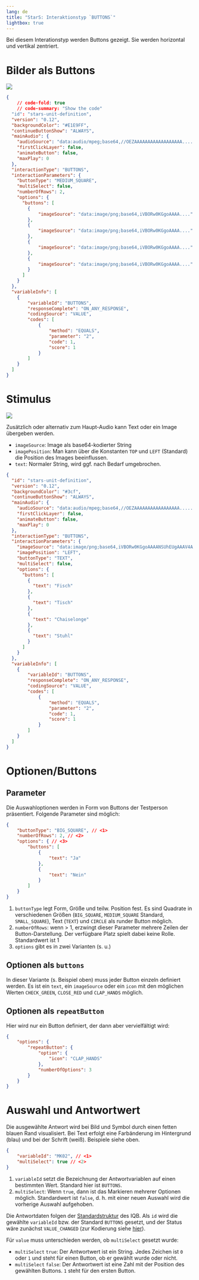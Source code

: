 ```yaml
---
lang: de
title: "StarS: Interaktionstyp `BUTTONS`"
lightbox: true
---
```


Bei diesem Interationstyp werden Buttons gezeigt. Sie werden horizontal und vertikal zentriert.


# Bilder als Buttons

![](assets/buttons3.png){group="my-gallery"}

```json
{
    // code-fold: true
    // code-summary: "Show the code"
  "id": "stars-unit-definition",
  "version": "0.12",
  "backgroundColor": "#E1E9FF",
  "continueButtonShow": "ALWAYS",
  "mainAudio": {
    "audioSource": "data:audio/mpeg;base64,//OEZAAAAAAAAAAAAAAAAAA.......",
    "firstClickLayer": false,
    "animateButton": false,
    "maxPlay": 0
  },
  "interactionType": "BUTTONS",
  "interactionParameters": {
    "buttonType": "MEDIUM_SQUARE",
    "multiSelect": false,
    "numberOfRows": 2,
    "options": {
      "buttons": [
        {
			"imageSource": "data:image/png;base64,iVBORw0KGgoAAAA...."
        },
        {
			"imageSource": "data:image/png;base64,iVBORw0KGgoAAAA...."
        },
        {
			"imageSource": "data:image/png;base64,iVBORw0KGgoAAAA...."
        },
        {
			"imageSource": "data:image/png;base64,iVBORw0KGgoAAAA...."
        }
      ]
    }
  },
  "variableInfo": [
    {
        "variableId": "BUTTONS",
        "responseComplete": "ON_ANY_RESPONSE",
        "codingSource": "VALUE",
        "codes": [
            {
                "method": "EQUALS",
                "parameter": "2",
                "code": 1,
                "score": 1
            }
        ]
    }
  ]
}
```

# Stimulus

![](assets/interaction-word-select.png){group="my-gallery"}

Zusätzlich oder alternativ zum Haupt-Audio kann Text oder ein Image übergeben werden.

* `imageSource`: Image als base64-kodierter String
* `imagePosition`: Man kann über die Konstanten `TOP` und `LEFT` (Standard) die Position des Images beeinflussen.
* `text`: Normaler String, wird ggf. nach Bedarf umgebrochen.

```json
{
  "id": "stars-unit-definition",
  "version": "0.12",
  "backgroundColor": "#3cf",
  "continueButtonShow": "ALWAYS",
  "mainAudio": {
    "audioSource": "data:audio/mpeg;base64,//OEZAAAAAAAAAAAAAAAAA..............",
    "firstClickLayer": false,
    "animateButton": false,
    "maxPlay": 0
  },
  "interactionType": "BUTTONS",
  "interactionParameters": {
    "imageSource": "data:image/png;base64,iVBORw0KGgoAAAANSUhEUgAAAV4A......",
    "imagePosition": "LEFT",
    "buttonType": "TEXT",
    "multiSelect": false,
    "options": {
      "buttons": [
        {
          "text": "Fisch"
        },
        {
          "text": "Tisch"
        },
        {
          "text": "Chaiselonge"
        },
        {
          "text": "Stuhl"
        }
      ]
    }
  },
  "variableInfo": [
    {
        "variableId": "BUTTONS",
        "responseComplete": "ON_ANY_RESPONSE",
        "codingSource": "VALUE",
        "codes": [
            {
                "method": "EQUALS",
                "parameter": "2",
                "code": 1,
                "score": 1
            }
        ]
    }
  ]
}
```

# Optionen/Buttons

## Parameter

Die Auswahloptionen werden in Form von Buttons der Testperson präsentiert. Folgende Parameter sind möglich:

```json
{
    "buttonType": "BIG_SQUARE", // <1>
    "numberOfRows": 2, // <2>
    "options": { // <3>
        "buttons": [
            {
                "text": "Ja"
            },
            {
                "text": "Nein"
            }
        ]
    }
}
```
1. `buttonType` legt Form, Größe und teilw. Position fest. Es sind Quadrate in verschiedenen Größen (`BIG_SQUARE`, `MEDIUM_SQUARE` Standard, `SMALL_SQUARE`), Text (`TEXT`) und `CIRCLE` als runder Button möglich.
2. `numberOfRows`: wenn > 1, erzwingt dieser Parameter mehrere Zeilen der Button-Darstellung. Der verfügbare Platz spielt dabei keine Rolle. Standardwert ist 1
3. `options` gibt es in zwei Varianten (s. u.)

## Optionen als `buttons`

In dieser Variante (s. Beispiel oben) muss jeder Button einzeln definiert werden. Es ist ein `text`, ein `imageSource` oder ein `icon` mit den möglichen Werten `CHECK_GREEN`, `CLOSE_RED` und `CLAP_HANDS` möglich.

## Optionen als `repeatButton`

Hier wird nur ein Button definiert, der dann aber vervielfältigt wird:

```json
{
    "options": {
        "repeatButton": {
            "option": {
                "icon": "CLAP_HANDS"
            },
            "numberOfOptions": 3
        }
    }
}
```

# Auswahl und Antwortwert

Die ausgewählte Antwort wird bei Bild und Symbol durch einen fetten blauen Rand visualisiert. Bei Text erfolgt eine Farbänderung im Hintergrund (blau) und bei der Schrift (weiß). Beispiele siehe oben.

```json
{
    "variableId": "MK02", // <1>
    "multiSelect": true // <2>
}
```
1. `variableId` setzt die Bezeichnung der Antwortvariablen auf einen bestimmten Wert. Standard hier ist `BUTTONS`.
2. `multiSelect`: Wenn `true`, dann ist das Markieren mehrerer Optionen möglich. Standardwert ist `false`, d. h. mit einer neuen Auswahl wird die vorherige Auswahl aufgehoben.

Die Antwortdaten folgen der [Standardstruktur](../../../coding/data-structures/response.qmd) des IQB. Als `id` wird die gewählte `variableId` bzw. der Standard `BUTTONS` gesetzt, und der Status wäre zunächst `VALUE_CHANGED` (zur Kodierung siehe [hier](responses.qmd)).

Für `value` muss unterschieden werden, ob `multiSelect` gesetzt wurde:

* `multiSelect` `true`: Der Antwortwert ist ein String. Jedes Zeichen ist `0` oder `1` und steht für einen Button, ob er gewählt wurde oder nicht.
* `multiSelect` `false`: Der Antwortwert ist eine Zahl mit der Position des gewählten Buttons. `1` steht für den ersten Button.